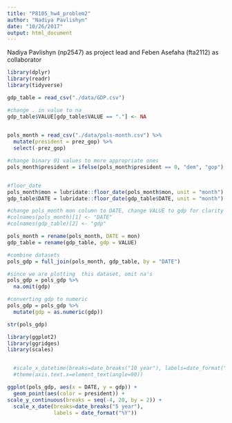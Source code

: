 ```yaml
---
title: "P8105_hw4_problem2"
author: "Nadiya Pavlishyn"
date: "10/26/2017"
output: html_document
---
```


Nadiya Pavlishyn (np2547) as project lead and Feben Asefaha (fta2112) as collaborator
```r
library(dplyr)
library(readr)
library(tidyverse)

gdp_table = read_csv("./data/GDP.csv")

#change . in value to na
gdp_table$VALUE[gdp_table$VALUE == "."] <- NA
  

pols_month = read_csv("./data/pols-month.csv") %>%
  mutate(president = prez_gop) %>%
  select(-prez_gop) 

#change binary 01 values to more appropriate ones
pols_month$president = ifelse(pols_month$president == 0, "dem", "gop")


#floor_date 
pols_month$mon = lubridate::floor_date(pols_month$mon, unit = "month")
gdp_table$DATE = lubridate::floor_date(gdp_table$DATE, unit = "month")

#change pols_month mon column to DATE, change VALUE to gdp for clarity
#colnames(pols_month)[1] <- "DATE"
#colnames(gdp_table)[2] <- "gdp"

pols_month = rename(pols_month, DATE = mon) 
gdp_table = rename(gdp_table, gdp = VALUE) 

#combine datasets 
pols_gdp = full_join(pols_month, gdp_table, by = "DATE")

#since we are plotting  this dataset, omit na's
pols_gdp = pols_gdp %>% 
  na.omit(gdp)
```


```r

#converting gdp to numeric 
pols_gdp = pols_gdp %>% 
  mutate(gdp = as.numeric(gdp))

str(pols_gdp)

library(ggplot2)
library(ggridges)
library(scales)


  #scale_x_datetime(breaks=date_breaks("10 year"), labels=date_format("%Y:%m")) + 
  #theme(axis.text.x=element_text(angle=90))

ggplot(pols_gdp, aes(x = DATE, y = gdp)) + 
  geom_point(aes(color = president)) +
scale_y_continuous(breaks = seq(-4, 20, by = 2)) +
  scale_x_date(breaks=date_breaks("5 year"),
               labels = date_format("%Y"))
```


